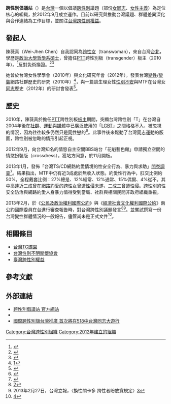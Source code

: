 {{Multiple issues|
{{Bare URLs|date=2013年11月30日}}
{{citation style|time=2013-05-10T14:08:18+00:00}}
{{Expand|time=2018-05-19T14:47:47+00:00}} 
{{Refimprove|time=2018-05-19T14:47:47+00:00}} 
}}
{{Infobox organization
|name           = 跨性別倡議站<br>Transgender activist
|abbreviation   = 
|formation      = 2012年9月
|type           = LGBT組織
|status         = 
|purpose        =
|headquarters   = 
|location       = {{TWN}}
|leader_title   = 
|leader_name    = 
|website        = https://transgenderpunk.wordpress.com/
}}
'''跨性別倡議站'''（{{lang-en|Transgender Punk Activist, Taiwan}}）是[[台灣|台灣]]一個以倡議[[跨性別|跨性別]]議題（部份[[女同性戀|女同志]]、[[女性主義|女性主義]]）為定位核心的組織，於2012年9月成立運作。目前以研究與推動台灣{{tsl|en|Legal_aspects_of_transsexualism|性別變更登記}}議題、群體差異深化與合作連結為工作目標，並關注[[臺灣跨性別權益|台灣跨性別權益]]。

== 發起人 ==

陳薇真（Wei-Jhen Chen）自我認同為[[跨性女|跨性女]]（transwoman），來自台灣[[台北|台北]]，學歷是[[國立政治大學|政治大學]][[哲學系|哲學系]][[硕士|碩士]]，曾擔任[[批踢踢|PTT]]跨性別板（transgender）板主（2010年）。<ref>{{Cite web|url=https://transgenderpunk.wordpress.com/about-2/|title=跨性別倡議站─關於這裡|accessdate=2018-07-08|author=|date=|publisher=}}</ref>反對免術換證。<ref>{{Cite web|url=https://vocus.cc/article/61fee105fd897800014fa1c7|title=跨性別換證運動的兩面手法|accessdate=2022-02-24|author=|date=|publisher=}}</ref><ref>{{Cite web|url=https://www.facebook.com/weijhen.chen.33/posts/10218908374723618|title=陳薇真臉書貼文|accessdate=2022-02-24|author=|date=|publisher=}}</ref>

她曾於台灣女性學學會（2010年）與文化研究年會（2012年），發表台灣[[變性|變性]]/[[變裝|變裝]]網路社群歷史的研究（2010年）<ref>[http://www3.nccu.edu.tw/%7E97154007/tscd.pdf]</ref>，與一篇談生理女性[[性別不安|性別不安]]與MTF在台灣女[[同志_(LGBT)|同志]]歷史（2012年）的研討會發表<ref>{{cite web |url=http://www.csat.org.tw/paper/D-2-1_%E9%99%B3%E8%96%87%E7%9C%9F.pdf |title=存档副本 |accessdate=2013年4月10日 |deadurl=yes |archiveurl=https://web.archive.org/web/20160305000806/http://csat.org.tw/paper/d-2-1_%E9%99%B3%E8%96%87%E7%9C%9F.pdf |archivedate=2016年3月5日 |df= }}</ref>。

== 歷史 ==
2010年，陳薇真於擔任[[PTT|PTT]]跨性別板[[板主|板主]]期間，突顯台灣跨性別「T」在台灣自2004年後在[[社群|社群]]、[[運動|運動]]與[[媒體|媒體]]中已廣泛使用的「[[LGBT|LGBT]]」之間格格不入、被忽視的情況，因為往往較多仍然只是[[同性戀|同性戀]]的<ref>{{cite web|url=http://www.ptt.cc/man/transgender/D581/DD1F/D436/index.html|title=精華區|work=Ptt 批踢踢實業坊}}</ref>。此事件後來鬆動了台灣[[同志運動|同志運動]]的版圖，跨性別被忽略的情形引起正視。

2012年9月，向台灣知名的情慾自主空間BBS站台「花魁藝色館」申請獨立空間的情慾扮裝版（crossdress），獲站方同意，於11月開板。

2013年1月，發佈「台灣TS/CD網路約愛情境的性安全行為、暴力與求助」[[問卷調查|問卷調查]]<ref>{{cite web |url=http://transgenderpunk.wordpress.com/%E7%B4%84%E6%84%9B%E6%83%85%E5%A2%83%EF%BC%9A%E5%AE%89%E5%85%A8%E6%80%A7%E8%A1%8C%E7%82%BA%E3%80%81%E6%9A%B4%E5%8A%9B%E8%88%87%E6%B1%82%E5%8A%A9%E7%AE%A1%E9%81%93/ |title=存档副本 |accessdate=2013-04-10 |deadurl=yes |archiveurl=https://web.archive.org/web/20131206025601/http://transgenderpunk.wordpress.com/%E7%B4%84%E6%84%9B%E6%83%85%E5%A2%83%EF%BC%9A%E5%AE%89%E5%85%A8%E6%80%A7%E8%A1%8C%E7%82%BA%E3%80%81%E6%9A%B4%E5%8A%9B%E8%88%87%E6%B1%82%E5%8A%A9%E7%AE%A1%E9%81%93/ |archivedate=2013-12-06 }}</ref>。結果指出，MTF中仍有近3成處於無收入狀態。約愛性行為中，肛交比例約50%，全程戴套比例：27%總是、12%經常、12%通常、15%偶爾、4%從不。其中高達近三成曾在網路約愛的跨性女曾遭[[性侵|性侵]]未遂，二成三曾遭性侵。跨性別的性安全防治與網路約愛人身暴力值得受到當局、社群與相關民間非政府組織重視。

2013年2月，於《[[公民及政治權利國際公約|公民及政治權利國際公約]]》與《[[經濟社會文化權利國際公約|經濟社會文化權利國際公約]]》兩公約國際委員在台進行審查報告時，對台灣跨性別議題發言<ref>[http://transgenderpunk.wordpress.com/2013/02/27/2-25%E5%85%A9%E5%85%AC%E7%B4%84%E5%9C%8B%E9%9A%9B%E5%A7%94%E5%93%A1%E5%AF%A9%E6%9F%A5%E6%9C%83%E8%AD%B0%EF%BC%8C%E8%B7%A8%E6%80%A7%E5%88%A5%E5%80%A1%E8%AD%B0%E7%AB%99%E7%99%BC%E8%A8%80%E7%A8%BF/]{{dead link|date=2018年4月 |bot=InternetArchiveBot |fix-attempted=yes }}</ref><ref>2013年2月27日，台灣立報，〈換性關卡多 跨性者盼放寬規定〉[https://tw.news.yahoo.com/換性關卡多-跨性者盼放寬規定-160944495.html]</ref>。並嘗試撰寫一份台灣[[變性|變性]]群體情況的一般報告，儘管尚未是正式文件<ref>[http://www3.nccu.edu.tw/~97154007/ICCPR.pdf]{{dead link|date=2018年4月 |bot=InternetArchiveBot |fix-attempted=yes }}</ref>。

== 相關條目 ==
{{Portal|跨性别}}
* [[台灣TG蝶園|台灣TG蝶園]]
* [[台灣性別不明關懷協會|台灣性別不明關懷協會]]
*[[臺灣跨性別權益|臺灣跨性別權益]]

== 參考文獻 ==
{{Reflist|2}}

== 外部連結 ==
* [http://transgenderpunk.wordpress.com/ 跨性別倡議站 官方網站]
* {{facebook|tg.activist|跨性別倡議站}}
* [http://www.peopo.org/news/111583 國際跨性別旗台灣推廣 首次將在518中台灣同志大遊行]

{{台灣社會運動|性別平等運動}}

[[Category:台灣跨性別組織|Category:台灣跨性別組織]]
[[Category:2012年建立的組織|Category:2012年建立的組織]]